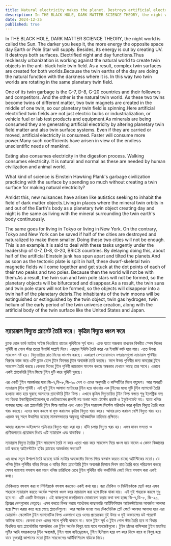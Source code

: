 ```yaml
---
title: Natural electricity makes the planet. Destroys artificial electricity.
description: In THE BLACK HOLE, DARK MATTER SCIENCE THEORY, the night world is called the Sun. The darker you keep it, the more energy the opposite space day Earth or Pole Star will supply. Besides, its energy is cut by creating UV. It destroys both surfaces. Electrified night and day functions.
date: 2024-12-25
published: true
---
```


In THE BLACK HOLE, DARK MATTER SCIENCE THEORY, the night world is called the Sun. The darker you keep it, the more energy the opposite space day Earth or Pole Star will supply. Besides, its energy is cut by creating UV. It destroys both surfaces. Electrified night and day functions.Thus recklessly urbanization is working against the natural world to create twin objects in the anti-black hole twin field. As a result, complex twin surfaces are created for both worlds.Because the twin earths of the day are doing the natural function with the darkness where it is. In this way two twin worlds are rotating in the same planetary twin field.

One of its twin garbage is the G-7, D-8, G-20 countries and their followers and competitors. And the other is the natural twin world. As these two twins become twins of different matter, two twin magnets are created in the middle of one twin, so our planetary twin field is spinning.Here artificial electrified twin fields are not just electric bulbs or industrialization, or vehicle fuel or lab test products and equipment.As minerals are being consumed they are generating artificial electricity by altering planetary twin field matter and also twin surface systems. Even if they are carried or moved, artificial electricity is consumed. Faster will consume more power.Many such coefficients have arisen in view of the endless unscientific needs of mankind.
  
Eating also consumes electricity in the digestion process. Walking consumes electricity. It is natural and normal as these are needed by human civilization and animal world.

What kind of science is Einstein Hawking Plank's garbage civilization practicing with the surface by spending so much without creating a twin surface for making natural electricity?

Amidst this, new nuisances have arisen like autistics seeking to inhabit the field of dark matter objects.Living in places where the mineral twin orbits in and out of the Earth's body as a planetary twin object creating day and night is the same as living with the mineral surrounding the twin earth's body continuously.

The same goes for living in Tokyo or living in New York. On the contrary, Tokyo and New York can be saved if half of the cities are destroyed and naturalized to make them smaller. Doing these two cities will not be enough. This is an example.It is said to deal with these tasks urgently under the leadership of G-7, D-8, G-20, BRICS countries. By delaying doing this, about half of the artificial Einstein junk has spun apart and tilted the planets.And as soon as the tectonic plate is split in half, these dwarf-skeletal twin magnetic fields will come together and get stuck at the dot points of each of their two peaks and two poles. Because then the world will not be with them.As a result, the twin sun and twin pole stars will not be formed, so the planetary objects will be bifurcated and disappear.As a result, the twin suns and twin pole stars will not be formed, so the objects will disappear into a twin half of the planetary debris.The inhabitants of the twin moons will be extinguished or extinguished by the twin object, twin gas hydrogen, twin helium of the early period of the twin universe creation, along with the artificial body of the twin surface like the United States and Japan.

---

## ন‍্যাচারাল বিদ‍্যুত প্ল‍্যানেট তৈরি করে। কৃত্রিম বিদ‍্যুত ধ্বংস করে

ব্ল‍্যাক হোল ডার্ক ম‍্যাটার সাইন্স থিওরিতে  রাতের পৃথিবীকে সূর্য বলে। একে যতো অন্ধকার রাখবেন বিপরীত স্পেস দিনের পৃথিবী বা পোল স্টার ততো ইনার্জি সাপ্লাই দিবে। এছাড়া ইউভি তৈরি করে এর ইনার্জি কাট হয়ে যায়। এতে উভয় সারফেস নষ্ট হয়। বিদ‍্যুতায়িত রাত দিনের ফাংশন করছে। একারণে বেপরোয়াভাবে  নগরায়নগুলো ন‍্যাচারাল প‍ৃথিবীর বিরুদ্ধে কাজ করে এন্টি ব্ল‍্যাক হোল টুইন ফিল্ডের টুইন অবজেক্ট তৈরি করছে। ফলে উভয় পৃথিবীর জন‍্য কমপ্লেক্স টুইন সারফেস তৈরি করছে।কেননা দিনের টুইন পৃথিবী ন‍্যাচারাল ফাংশন করছে অন্ধকার যেখানে আছে তার সাথে। এভাবে একই প্ল‍্যানেটারি টুইন ফিল্ডে টুইন দুটি করে পৃথিবী ঘুরছে।

এর একটি টুইন আবর্জনার যারা   জি-৭,ডি-৮,জি-২০ দেশ ও এদের অনুসারী ও কম্পিটিটর মিলে  বহুদেশ। আর অপরটি ন‍্যাচারাল টুইন পৃথিবী। এই দুই টুইন আলাদা ম‍্যাটারের টুইন হয়ে যাওয়ায় এক টুইনের মধ‍্যে দুটি টুইন  ম‍্যাগনেট তৈরি হওয়ায় কাত হয়ে ঘুরছে আমাদের প্ল‍্যানেটারি টুইন ফিল্ড।  এখানে কৃত্রিম বিদ‍্যুতায়িত টুইন ফিল্ড বলতে শুধু   ইলেক্ট্রিক বাল্ব নয় কিংবা ইন্ডাস্ট্রিয়ালাইজেশন,বা ভেহিক‍্যালের জ্বালানী নয় অথবা ল‍্যাব টেস্টের প্রডাক্ট ও ইকুইপমেন্ট নয়। যতো খনিজ ব‍্যবহার হচ্ছে এরা প্ল‍্যানেটারি টুইন ফিল্ড ম‍্যাটার এবং এরাও টুইন সারফেস সিস্টেম পরিবর্তন করে কৃত্রিম বিদ‍্যুত তৈরি করে খরচ করছে। এদের বহন করলে বা মুভ করালেও কৃত্রিম বিদ‍্যুত খরচ করে। আবার দ্রুত করালে বেশি বিদ‍্যুত খরচ হয়। এরকম বহু সহগ উত্থাপিত হয়েছে মানবসভ‍্যতার অফুরন্তু অবৈজ্ঞানিক চাহিদার প্রক্ষিতে।
  
আহার করলেও ডাইজেশন প্রক্রিয়ায় বিদ‍্যুত খরচ করা হয়। হাঁটা চলায় বিদ‍্যুত খরচ হয়। এসব মানব সভ‍্যতা ও প্রাণীজগতের প্রয়োজন বিধায় এটি ন‍্যাচারাল এবং স্বাভাবিক ।

ন‍্যাচারাল বিদ‍্যুত তৈরির টুইন সারফেস তৈরি না করে এতো খরচ করে সারফেস নিয়ে ধ্বংস হয়ে যাবেন এ কেমন বিজ্ঞানের চর্চা করছে আইনস্টাইন হকিং প্ল‍্যাঙ্কের আবর্জনার  সভ‍্যতা?  

এর মধ‍্যে নতুন উপদ্রপ তৈরি হয়েছে ডার্ক ম‍্যাটার অবজেক্টের ফিল্ডে গিয়ে বসবাস করতে চাচ্ছে অটিস্টিকের মতো। যে খনিজ টুইন পৃথিবীর বডির ভিতর ও বাহির দিয়ে প্ল‍্যানেটারি টুইন অবজেক্ট হিসাবে দিবস রাত তৈরি করে পরিক্রমণ করছে সেসব জায়গায় বসবাস করা মানে খনিজ চারিদিকে রেখে টুইন পৃথিবীর বডি কনটিনিউ কেটে নিয়ে বসবাস করা একই কথা। 

টোকিওতে বসবাস করা বা নিউইয়র্কে বসবাস করলেও একই কথা হয়। বরং টোকিও ও নিউইয়র্ককে ছোট করে এসব শহরকে ন‍্যাচারাল করতে অর্ধেক স্হাপনা ধ্বংস করে ন‍্যাচারাল করা হলে ‍টিকে থাকা যায়। এই দুই শহরকে করলে শুধু হবে না। এটি একটি উদাহরন। এই কাজগুলো জরুরিভাবে মোকাবেলা করার কথা বলা হচ্ছে জি-৭,ডি-৮, জি-২০, ব্রিক্সের দেশগুলোর নেতৃত্বে। এসব করতে বিলম্ব করায় অর্ধেকের কাছাকাছি আর্টিফিশিয়াল আইনস্টাইনের আবর্জনা আলাদা হয়ে স্পিন করায় কাত হয়ে গেছে প্ল‍্যানেটগুলো। আর অর্ধেক হওয়া মাত্র টেকটোনিক প্লেট ফেটে আলাদা আলাদা হয়ে এরা ডোয়ার্ফ- স্কেলেটাল টুইন ম‍্যাগনেটিক ফিল্ড একসাথে হয়ে ওদের প্রত‍্যেকের দুই উদয় ও দুই অস্তাচলের ডট পয়েন্টে আটকে যাবে। কেননা তখন এদের সাথে পৃথিবী থাকবে না। ফলে টুইন সূর্য ও টুইন পোল স্টার তৈরি হবে না বিধায় দ্বিখন্ডিত হয়ে প্ল‍্যানেটারির আবর্জনার এক টুইন অর্ধেক ‍বিলুপ্ত হয়ে যাবে অবজেক্টগুলো। টুইন চাঁদের বাসিন্দারা টুইন মহাবিশ্ব সৃষ্টির আদি সময়কালের টুইন অবজেক্ট, টুইন গ‍্যাস হাইড্রোজেন, টুইন হিলিয়াম হয়ে ধপ করে নিভে যাবে বা বিলুপ্ত হয়ে যাবে যুক্তরাষ্ট্র জাপানের মতো টুইন সারফেসের আর্টিফিশিয়াল বডিকে নিয়ে।
